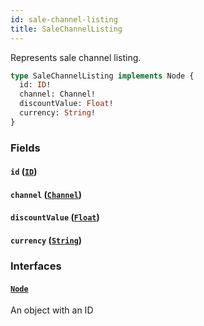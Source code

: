 ```yaml
---
id: sale-channel-listing
title: SaleChannelListing
---
```



Represents sale channel listing.

```graphql
type SaleChannelListing implements Node {
  id: ID!
  channel: Channel!
  discountValue: Float!
  currency: String!
}
```


### Fields

#### `id` ([`ID`](../../../developer/api-reference/scalars/id))




#### `channel` ([`Channel`](../../../developer/api-reference/objects/channel))




#### `discountValue` ([`Float`](../../../developer/api-reference/scalars/float))




#### `currency` ([`String`](../../../developer/api-reference/scalars/string))




### Interfaces

#### [`Node`](../../../developer/api-reference/interfaces/node) 

An object with an ID




